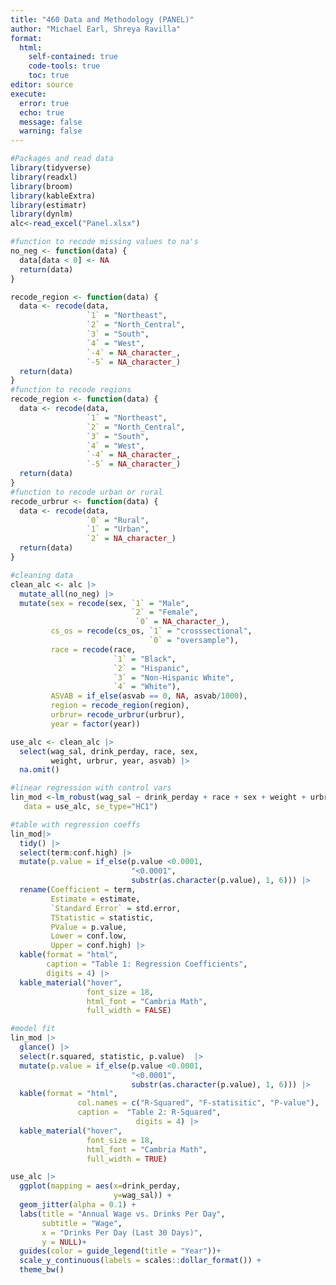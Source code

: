 ---
title: "460 Data and Methodology (PANEL)"
author: "Michael Earl, Shreya Ravilla"
format: 
  html:
    self-contained: true
    code-tools: true
    toc: true
editor: source
execute: 
  error: true
  echo: true
  message: false
  warning: false
---

```{r}
#Packages and read data
library(tidyverse)
library(readxl)
library(broom)
library(kableExtra)
library(estimatr)
library(dynlm)
alc<-read_excel("Panel.xlsx")
```

```{r}
#function to recode missing values to na's
no_neg <- function(data) {
  data[data < 0] <- NA
  return(data)
}

recode_region <- function(data) {
  data <- recode(data,
                 `1` = "Northeast",
                 `2` = "North_Central",
                 `3` = "South",
                 `4` = "West",
                 `-4` = NA_character_,
                 `-5` = NA_character_)
  return(data)
}
#function to recode regions
recode_region <- function(data) {
  data <- recode(data,
                 `1` = "Northeast",
                 `2` = "North_Central",
                 `3` = "South",
                 `4` = "West",
                 `-4` = NA_character_,
                 `-5` = NA_character_)
  return(data)
}
#function to recode urban or rural
recode_urbrur <- function(data) {
  data <- recode(data,
                 `0` = "Rural",
                 `1` = "Urban",
                 `2` = NA_character_)
  return(data)
}

```

```{r}
#cleaning data
clean_alc <- alc |> 
  mutate_all(no_neg) |> 
  mutate(sex = recode(sex, `1` = "Male", 
                           `2` = "Female", 
                            `0` = NA_character_),
         cs_os = recode(cs_os, `1` = "crosssectional",
                               `0` = "oversample"),
         race = recode(race, 
                       `1` = "Black", 
                       `2` = "Hispanic", 
                       `3` = "Non-Hispanic White", 
                       `4` = "White"),
         ASVAB = if_else(asvab == 0, NA, asvab/1000),
         region = recode_region(region),
         urbrur= recode_urbrur(urbrur),
         year = factor(year))

use_alc <- clean_alc |> 
  select(wag_sal, drink_perday, race, sex,
         weight, urbrur, year, asvab) |> 
  na.omit()
```

```{r}
#linear regression with control vars
lin_mod <-lm_robust(wag_sal ~ drink_perday + race + sex + weight + urbrur + year +asvab, 
   data = use_alc, se_type="HC1") 

#table with regression coeffs
lin_mod|>
  tidy() |> 
  select(term:conf.high) |> 
  mutate(p.value = if_else(p.value <0.0001, 
                           "<0.0001", 
                           substr(as.character(p.value), 1, 6))) |> 
  rename(Coefficient = term,
         Estimate = estimate,
         `Standard Error` = std.error,
         TStatistic = statistic,
         PValue = p.value,
         Lower = conf.low,
         Upper = conf.high) |> 
  kable(format = "html",
        caption = "Table 1: Regression Coefficients",
        digits = 4) |> 
  kable_material("hover",
                 font_size = 18,
                 html_font = "Cambria Math",
                 full_width = FALSE)

#model fit
lin_mod |> 
  glance() |> 
  select(r.squared, statistic, p.value)  |>
  mutate(p.value = if_else(p.value <0.0001, 
                           "<0.0001", 
                           substr(as.character(p.value), 1, 6))) |> 
  kable(format = "html",
               col.names = c("R-Squared", "F-statisitic", "P-value"),
               caption =  "Table 2: R-Squared",
                            digits = 4) |> 
  kable_material("hover",
                 font_size = 18,
                 html_font = "Cambria Math",
                 full_width = TRUE)
```

```{r}
use_alc |> 
  ggplot(mapping = aes(x=drink_perday,
                       y=wag_sal)) +
  geom_jitter(alpha = 0.1) +  
  labs(title = "Annual Wage vs. Drinks Per Day",
       subtitle = "Wage", 
       x = "Drinks Per Day (Last 30 Days)",
       y = NULL)+
  guides(color = guide_legend(title = "Year"))+
  scale_y_continuous(labels = scales::dollar_format()) +
  theme_bw()
  
```
